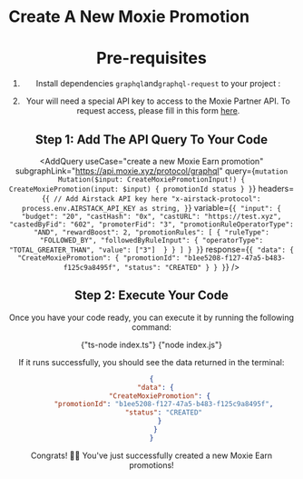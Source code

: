 
# Create A New Moxie Promotion

<Header useCase="create a new Moxie Earn promotion" apiName="Moxie Partner" />

# Pre-requisites

1. Install dependencies `graphql`and`graphql-request` to your project :

<Install dependencies="graphql graphql-request" />

2. Your will need a special API key to access to the Moxie Partner API. To request access, please fill in this form [here](https://forms.gle/eRQ6uiCzica2J6qo8).

## Step 1: Add The API Query To Your Code

<AddQuery
  useCase="create a new Moxie Earn promotion"
  subgraphLink="https://api.moxie.xyz/protocol/graphql"
  query={`mutation Mutation($input: CreateMoxiePromotionInput!) {
  CreateMoxiePromotion(input: $input) {
    promotionId
    status
  }
}`}
  headers={`{
  // Add Airstack API key here
  "x-airstack-protocol": process.env.AIRSTACK_API_KEY as string,
}`}
  variable={`{
  "input": {
    "budget": "20",
    "castHash": "0x",
    "castURL": "https://test.xyz",
    "castedByFid": "602",
    "promoterFid": "3",
    "promotionRuleOperatorType": "AND",
    "rewardBoost": 2,
    "promotionRules": [
      {
        "ruleType": "FOLLOWED_BY",
        "followedByRuleInput": {
          "operatorType": "TOTAL_GREATER_THAN",
          "value": ["3"] 
        }
      }
    ]
  }
}`}
  response={`{
  "data": {
    "CreateMoxiePromotion": {
      "promotionId": "b1ee5208-f127-47a5-b483-f125c9a8495f",
      "status": "CREATED"
    }
  }
}`}
/>

## Step 2: Execute Your Code

Once you have your code ready, you can execute it by running the following command:

<Tabs>
  <TabItem value="ts" label="TypeScript">
    <CodeBlock language="sh">{"ts-node index.ts"}</CodeBlock>
  </TabItem>
  <TabItem value="js" label="JavaScript">
    <CodeBlock language="sh">{"node index.js"}</CodeBlock>
  </TabItem>
</Tabs>

If it runs successfully, you should see the data returned in the terminal:

```json
{
  "data": {
    "CreateMoxiePromotion": {
      "promotionId": "b1ee5208-f127-47a5-b483-f125c9a8495f",
      "status": "CREATED"
    }
  }
}
```

Congrats! 🥳🎉 You've just successfully created a new Moxie Earn promotions!

<DeveloperSupport />
